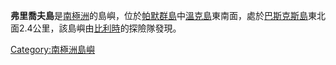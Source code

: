 '''弗里喬夫島'''是[[南極洲|南極洲]]的島嶼，位於[[帕默群島|帕默群島]]中[[溫克島|溫克島]]東南面，處於[[巴斯克斯島|巴斯克斯島]]東北面2.4公里，該島嶼由[[比利時|比利時]]的探險隊發現。

{{coord|64|53|S|63|22|W|source:GNIS|display=title}}

{{Antarctica-geo-stub}}
[[Category:南極洲島嶼|Category:南極洲島嶼]]
